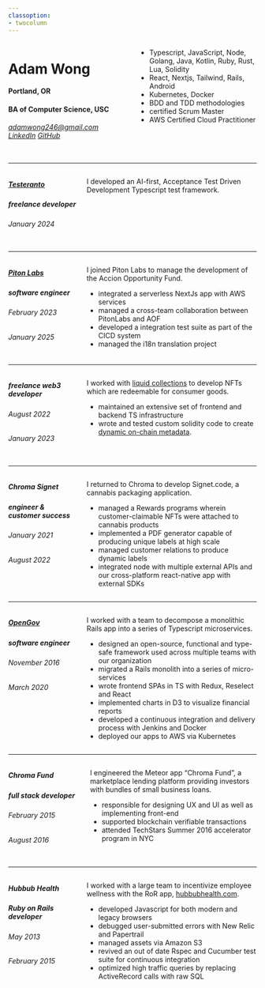 ```yaml
---
classoption:
- twocolumn
---
```


:::::::::::::: {.columns}
::: {.column width="50%"}

# Adam Wong
#### Portland, OR
#### BA of Computer Science, USC
###### [adamwong246@gmail.com](adamwong246@gmail.com) [LinkedIn](https://www.linkedin.com/in/adam-wong-4634421b) [GitHub](http://github.com/adamwong246)

:::

::: {.column width="50%"}

- Typescript, JavaScript, Node, Golang, Java, Kotlin, Ruby, Rust, Lua, Solidity
- React, Nextjs, Tailwind, Rails, Android
- Kubernetes, Docker
- BDD and TDD methodologies
- certified Scrum Master
- AWS Certified Cloud Practitioner

:::
::::::::::::::

---

:::::::::::::: {.columns}
::: {.column width="30%"}

##### [Testeranto](https://www.npmjs.com/package/testeranto)
##### freelance developer
###### January 2024

:::
::: {.column width="75%"}

I developed an AI-first, Acceptance Test Driven Development Typescript test framework.


:::
::::::::::::::

---

:::::::::::::: {.columns}
::: {.column width="30%"}

##### [Piton Labs](https://pitonlabs.com/)
##### software engineer
###### February 2023
###### January 2025

:::
::: {.column width="75%"}

I joined Piton Labs to manage the development of the Accion Opportunity Fund.

- integrated a serverless NextJs app with AWS services
- managed a cross-team collaboration between PitonLabs and AOF
- developed a integration test suite as part of the CICD system
- managed the i18n translation project


:::
::::::::::::::

---

:::::::::::::: {.columns}
::: {.column width="30%"}

##### freelance web3 developer
###### August 2022
###### January 2023

:::
::: {.column width="75%"}

I worked with [liquid collections](https://liquidcollections.com/) to develop NFTs which are redeemable for consumer goods.

- maintained an extensive set of frontend and backend TS infrastructure
- wrote and tested custom solidity code to create [dynamic on-chain metadata](https://opensea.io/assets/ethereum/0xa983d04c0fca6ab46452fe6281a1fcd7f982e3f5/0).


:::
::::::::::::::

---

:::::::::::::: {.columns}
::: {.column width="30%"}

##### Chroma Signet
##### engineer & customer success
###### January 2021
###### August 2022

:::
::: {.column width="75%"}

I returned to Chroma to develop Signet.code, a cannabis packaging application.

- managed a Rewards programs wherein customer-claimable NFTs were attached to cannabis products
- implemented a PDF generator capable of producing unique labels at high scale
- managed customer relations to produce dynamic labels
- integrated node with multiple external APIs and our cross-platform react-native app with external SDKs

:::
::::::::::::::

---

:::::::::::::: {.columns}
::: {.column width="30%"}

##### [OpenGov](http://www.opengov.com/)
##### software engineer
###### November 2016
###### March 2020

:::
::: {.column width="75%"}

I worked with a team to decompose a monolithic Rails app into a series of Typescript microservices.

- designed an open-source, functional and type-safe framework used across multiple teams with our organization
- migrated a Rails monolith into a series of micro-services
- wrote frontend SPAs in TS with Redux, Reselect and React
- implemented charts in D3 to visualize financial reports
- developed a continuous integration and delivery process with Jenkins and Docker
- deployed our apps to AWS via Kubernetes

:::
::::::::::::::

---

:::::::::::::: {.columns}
::: {.column width="30%"}

##### Chroma Fund
##### full stack developer
###### February 2015
###### August 2016

:::
::: {.column width="70%"}

I engineered the Meteor app "Chroma Fund", a marketplace lending platform providing investors with bundles of small business loans.

- responsible for designing UX and UI as well as implementing front-end
- supported blockchain verifiable transactions
- attended TechStars Summer 2016 accelerator program in NYC

:::
::::::::::::::

---

:::::::::::::: {.columns}
::: {.column width="30%"}

##### Hubbub Health
##### Ruby on Rails developer
###### May 2013
###### February 2015

:::
::: {.column width="75%"}

I worked with a large team to incentivize employee wellness with the RoR app, [hubbubhealth.com](hubbubhealth.com).

- developed Javascript for both modern and legacy browsers
- debugged user-submitted errors with New Relic and Papertrail
- managed assets via Amazon S3
- revived an out of date Rspec and Cucumber test suite for continuous integration
- optimized high traffic queries by replacing ActiveRecord calls with raw SQL

:::
::::::::::::::

